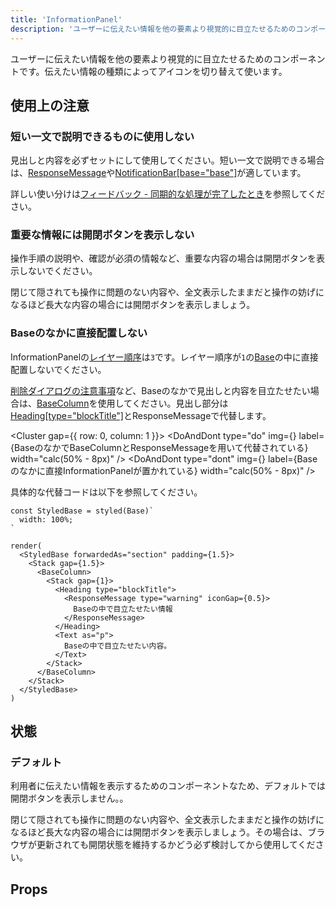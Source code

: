 ```yaml
---
title: 'InformationPanel'
description: 'ユーザーに伝えたい情報を他の要素より視覚的に目立たせるためのコンポーネントです。'
---
```



ユーザーに伝えたい情報を他の要素より視覚的に目立たせるためのコンポーネントです。伝えたい情報の種類によってアイコンを切り替えて使います。

<ComponentStory name="InformationPanel" />

## 使用上の注意

### 短い一文で説明できるものに使用しない

見出しと内容を必ずセットにして使用してください。短い一文で説明できる場合は、[ResponseMessage](/products/components/response-message/)や[NotificationBar[base="base"]](/products/components/notification-bar/)が適しています。

詳しい使い分けは[フィードバック - 同期的な処理が完了したとき](/products/design-patterns/feedback/#h3-6)を参照してください。

### 重要な情報には開閉ボタンを表示しない

操作手順の説明や、確認が必須の情報など、重要な内容の場合は開閉ボタンを表示しないでください。

閉じて隠されても操作に問題のない内容や、全文表示したままだと操作の妨げになるほど長大な内容の場合には開閉ボタンを表示しましょう。

### Baseのなかに直接配置しない

InformationPanelの[レイヤー順序](/products/design-tokens/z-index/#h2-1)は`3`です。レイヤー順序が`1`の[Base](/products/components/base/)の中に直接配置しないでください。

[削除ダイアログの注意事項](/products/design-patterns/delete-dialog/#h3-4)など、Baseのなかで見出しと内容を目立たせたい場合は、[BaseColumn](/products/components/base/base-column/)を使用してください。見出し部分は[Heading[type="blockTitle"]](/products/components/heading/)とResponseMessageで代替します。

<Cluster gap={{ row: 0, column: 1 }}>
  <DoAndDont
    type="do"
    img={<StaticImage src={imageDo} alt="do" />}
    label={<Text>BaseのなかでBaseColumnとResponseMessageを用いて代替されている</Text>}
    width="calc(50% - 8px)"
  />
  <DoAndDont
    type="dont"
    img={<StaticImage src={imageDont} alt="dont" />}
    label={<Text>Baseのなかに直接InformationPanelが置かれている</Text>}
    width="calc(50% - 8px)"
  />
</Cluster>

具体的な代替コードは以下を参照してください。

```tsx editable withStyled codeBlock
const StyledBase = styled(Base)`
  width: 100%;
`

render(
  <StyledBase forwardedAs="section" padding={1.5}>
    <Stack gap={1.5}>
      <BaseColumn>
        <Stack gap={1}>
          <Heading type="blockTitle">
            <ResponseMessage type="warning" iconGap={0.5}>
              Baseの中で目立たせたい情報
            </ResponseMessage>
          </Heading>
          <Text as="p">
            Baseの中で目立たせたい内容。
          </Text>
        </Stack>
      </BaseColumn>
    </Stack>
  </StyledBase>
)
```

## 状態
### デフォルト
利用者に伝えたい情報を表示するためのコンポーネントなため、デフォルトでは開閉ボタンを表示しません。。

閉じて隠されても操作に問題のない内容や、全文表示したままだと操作の妨げになるほど長大な内容の場合には開閉ボタンを表示しましょう。その場合は、ブラウザが更新されても開閉状態を維持するかどう必ず検討してから使用してください。

## Props

<ComponentPropsTable name="InformationPanel" />


